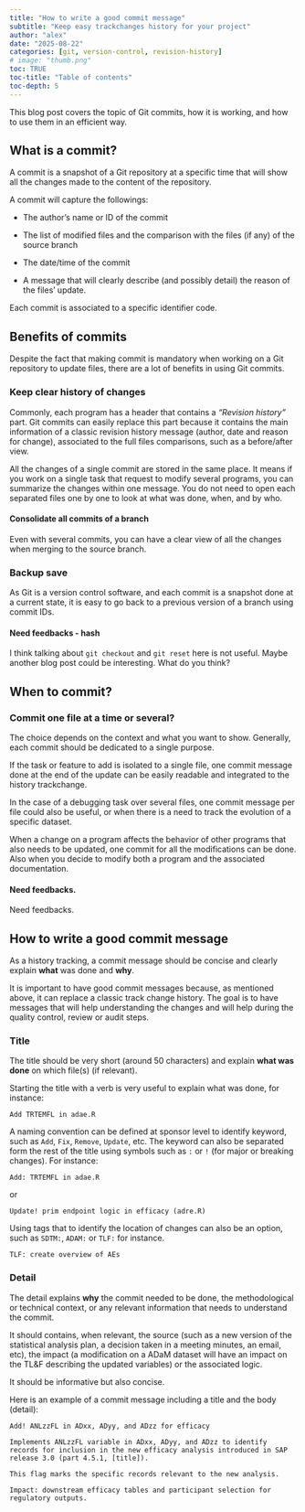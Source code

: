 ```yaml
---
title: "How to write a good commit message"
subtitle: "Keep easy trackchanges history for your project"
author: "alex"
date: "2025-08-22"
categories: [git, version-control, revision-history]
# image: "thumb.png"
toc: TRUE
toc-title: "Table of contents"
toc-depth: 5
---
```


This blog post covers the topic of Git commits, how it is working, and how to use them in an efficient way.

## What is a commit?

A commit is a snapshot of a Git repository at a specific time that will show all the changes made to the content of the repository.

A commit will capture the followings:

-   The author's name or ID of the commit

-   The list of modified files and the comparison with the files (if any) of the source branch

-   The date/time of the commit

-   A message that will clearly describe (and possibly detail) the reason of the files' update.

Each commit is associated to a specific identifier code.

## Benefits of commits

Despite the fact that making commit is mandatory when working on a Git repository to update files, there are a lot of benefits in using Git commits.

### Keep clear history of changes

Commonly, each program has a header that contains a *"Revision history"* part. Git commits can easily replace this part because it contains the main information of a classic revision history message (author, date and reason for change), associated to the full files comparisons, such as a before/after view.

All the changes of a single commit are stored in the same place. It means if you work on a single task that request to modify several programs, you can summarize the changes within one message. You do not need to open each separated files one by one to look at what was done, when, and by who.

::: callout-tip
#### Consolidate all commits of a branch

Even with several commits, you can have a clear view of all the changes when merging to the source branch.
:::

### Backup save

As Git is a version control software, and each commit is a snapshot done at a current state, it is easy to go back to a previous version of a branch using commit IDs.

::: callout-caution
#### Need feedbacks - hash

I think talking about `git checkout` and `git reset` here is not useful. Maybe another blog post could be interesting. What do you think?
:::

## When to commit?

### Commit one file at a time or several?

The choice depends on the context and what you want to show. Generally, each commit should be dedicated to a single purpose.

If the task or feature to add is isolated to a single file, one commit message done at the end of the update can be easily readable and integrated to the history trackchange.

In the case of a debugging task over several files, one commit message per file could also be useful, or when there is a need to track the evolution of a specific dataset.

When a change on a program affects the behavior of other programs that also needs to be updated, one commit for all the modifications can be done. Also when you decide to modify both a program and the associated documentation.

::: callout-caution
#### Need feedbacks.

Need feedbacks.
:::

## How to write a good commit message

As a history tracking, a commit message should be concise and clearly explain **what** was done and **why**.

It is important to have good commit messages because, as mentioned above, it can replace a classic track change history. The goal is to have messages that will help understanding the changes and will help during the quality control, review or audit steps.

### Title

The title should be very short (around 50 characters) and explain **what was done** on which file(s) (if relevant).

Starting the title with a verb is very useful to explain what was done, for instance:

::: note
`Add TRTEMFL in adae.R`
:::

A naming convention can be defined at sponsor level to identify keyword, such as `Add`, `Fix`, `Remove`, `Update`, etc. The keyword can also be separated form the rest of the title using symbols such as `:` or `!` (for major or breaking changes). For instance:

::: note
`Add: TRTEMFL in adae.R`
:::

or

::: note
`Update! prim endpoint logic in efficacy (adre.R)`
:::

Using tags that to identify the location of changes can also be an option, such as `SDTM:`, `ADAM:` or `TLF:` for instance.

::: note
`TLF: create overview of AEs`
:::

### Detail

The detail explains **why** the commit needed to be done, the methodological or technical context, or any relevant information that needs to understand the commit.

It should contains, when relevant, the source (such as a new version of the statistical analysis plan, a decision taken in a meeting minutes, an email, etc), the impact (a modification on a ADaM dataset will have an impact on the TL&F describing the updated variables) or the associated logic.

It should be informative but also concise.

Here is an example of a commit message including a title and the body (detail):

::: note
`Add! ANLzzFL in ADxx, ADyy, and ADzz for efficacy`

`Implements ANLzzFL variable in ADxx, ADyy, and ADzz to identify records for inclusion in the new efficacy analysis introduced in SAP release 3.0 (part 4.5.1, [title]).` 

`This flag marks the specific records relevant to the new analysis.` 

`Impact: downstream efficacy tables and participant selection for regulatory outputs.`
:::
